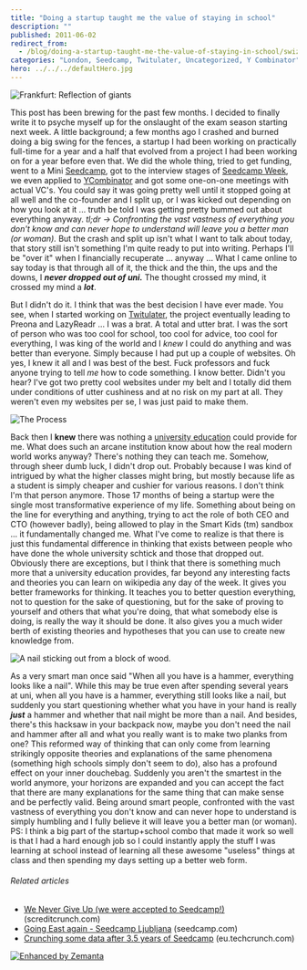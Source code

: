 ```yaml
---
title: "Doing a startup taught me the value of staying in school"
description: ""
published: 2011-06-02
redirect_from:
  - /blog/doing-a-startup-taught-me-the-value-of-staying-in-school/swizec/1819
categories: "London, Seedcamp, Twitulater, Uncategorized, Y Combinator"
hero: ../../../defaultHero.jpg
---
```


![Frankfurt: Reflection of giants](http://swizec.com/blog/wp-content/uploads/2011/06/5785335346_32457a62b2_m47.jpg "Frankfurt: Reflection of giants")

This post has been brewing for the past few months. I decided to finally write it to psyche myself up for the onslaught of the exam season starting next week. A little background; a few months ago I crashed and burned doing a big swing for the fences, a startup I had been working on practically full-time for a year and a half that evolved from a project I had been working on for a year before even that. We did the whole thing, tried to get funding, went to a Mini [Seedcamp](http://www.seedcamp.com "Seedcamp"), got to the interview stages of [Seedcamp Week](http://www.seedcamp.com/pages/weeks_program "Seedcamp Week"), we even applied to [YCombinator](http://www.ycombinator.com "Y Combinator") and got some one-on-one meetings with actual VC's. You could say it was going pretty well until it stopped going at all well and the co-founder and I split up, or I was kicked out depending on how you look at it ... truth be told I was getting pretty bummed out about everything anyway. _tl;dr -> Confronting the vast vastness of everything you don't know and can never hope to understand will leave you a better man (or woman)._ But the crash and split up isn't what I want to talk about today, that story still isn't something I'm quite ready to put into writing. Perhaps I'll be "over it" when I financially recuperate ... anyway ... What I came online to say today is that through all of it, the thick and the thin, the ups and the downs, I _**never dropped out of uni.**_ The thought crossed my mind, it crossed my mind a _**lot**_.

<!--more-->

But I didn't do it. I think that was the best decision I have ever made. You see, when I started working on [Twitulater](http://twitulater.com/ "Twitulater"), the project eventually leading to Preona and LazyReadr ... I was a brat. A total and utter brat. I was the sort of person who was too cool for school, too cool for advice, too cool for everything, I was king of the world and I _knew_ I could do anything and was better than everyone. Simply because I had put up a couple of websites. Oh yes, I knew it all and I was best of the best. Fuck professors and fuck anyone trying to tell _me_ how to code something. I know better. Didn't you hear? I've got two pretty cool websites under my belt and I totally did them under conditions of utter cushiness and at no risk on my part at all. They weren't even my websites per se, I was just paid to make them.

![The Process](http://swizec.com/blog/wp-content/uploads/2011/06/3242353102_d77481609e_m5.jpg "The Process")

Back then I **knew** there was nothing a [university education](http://en.wikipedia.org/wiki/Higher_education "Higher education") could provide for me. What does such an arcane institution know about how the real modern world works anyway? There's nothing they can teach me. Somehow, through sheer dumb luck, I didn't drop out. Probably because I was kind of intrigued by what the higher classes might bring, but mostly because life as a student is simply cheaper and cushier for various reasons. I don't think I'm that person anymore. Those 17 months of being a startup were the single most transformative experience of my life. Something about being on the line for everything and anything, trying to act the role of both CEO and CTO (however badly), being allowed to play in the Smart Kids (tm) sandbox ... it fundamentally changed me. What I've come to realize is that there is just this fundamental difference in thinking that exists between people who have done the whole university schtick and those that dropped out. Obviously there are exceptions, but I think that there is something much more that a university education provides, far beyond any interesting facts and theories you can learn on wikipedia any day of the week. It gives you better frameworks for thinking. It teaches you to better question everything, not to question for the sake of questioning, but for the sake of proving to yourself and others that what you're doing, that what somebody else is doing, is really the way it should be done. It also gives you a much wider berth of existing theories and hypotheses that you can use to create new knowledge from.

![A nail sticking out from a block of wood.](http://swizec.com/blog/wp-content/uploads/2011/06/300px-Nail_in_a_block_of_wood8.jpg "A nail sticking out from a block of wood.")

As a very smart man once said "When all you have is a hammer, everything looks like a nail". While this may be true even after spending several years at uni, when all you have is a hammer, everything still looks like a nail, but suddenly you start questioning whether what you have in your hand is really **_just_** a hammer and whether that nail might be more than a nail. And besides, there's this hacksaw in your backpack now, maybe you don't need the nail and hammer after all and what you really want is to make two planks from one? This reformed way of thinking that can only come from learning strikingly opposite theories and explanations of the same phenomena (something high schools simply don't seem to do), also has a profound effect on your inner douchebag. Suddenly you aren't the smartest in the world anymore, your horizons are expanded and you can accept the fact that there are many explanations for the same thing that can make sense and be perfectly valid. Being around smart people, confronted with the vast vastness of everything you don't know and can never hope to understand is simply humbling and I fully believe it will leave you a better man (or woman). PS: I think a big part of the startup+school combo that made it work so well is that I had a hard enough job so I could instantly apply the stuff I was learning at school instead of learning all these awesome "useless" things at class and then spending my days setting up a better web form.

###### Related articles

- [We Never Give Up (we were accepted to Seedcamp!)](http://screditcrunch.com/2011/04/26/we-never-give-up/) (screditcrunch.com)
- [Going East again - Seedcamp Ljubljana](http://blog.seedcamp.com/2011/05/going-east-again-seedcamp-ljubljana_25.html) (seedcamp.com)
- [Crunching some data after 3.5 years of Seedcamp](http://eu.techcrunch.com/2011/05/23/crunching-some-data-after-3-5-years-of-seedcamp/) (eu.techcrunch.com)

[![Enhanced by Zemanta](http://img.zemanta.com/zemified_e.png?x-id=4039ac37-92e2-408d-a892-9374fdc2ac87)](http://www.zemanta.com/ "Enhanced by Zemanta")
